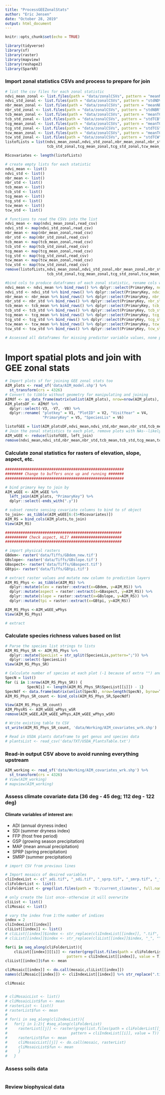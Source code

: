 ```yaml
---
title: "ProcessGEEZonalStats"
author: "Eric Jensen"
date: "October 28, 2019"
output: html_document
---
```


```r
knitr::opts_chunk$set(echo = TRUE)

library(tidyverse)
library(sf)
library(raster)
library(mapview)
library(reshape2)
library(SparkR)
```

### Import zonal statistics CSVs and process to prepare for join
```r
# list the csv files for each zonal statistic
ndvi_mean_zonal <- list.files(path = "data/zonalCSVs", pattern = "meanNDVI", full.names = T)
ndvi_std_zonal <- list.files(path = "data/zonalCSVs", pattern = "stdNDVI", full.names = T)
nbr_mean_zonal <- list.files(path = "data/zonalCSVs", pattern = "meanNBR", full.names = T)
nbr_std_zonal <- list.files(path = "data/zonalCSVs", pattern = "stdNBR", full.names = T)
tcb_mean_zonal <- list.files(path = "data/zonalCSVs", pattern = "meanTCB", full.names = T)
tcb_std_zonal <- list.files(path = "data/zonalCSVs", pattern = "stdTCB", full.names = T)
tcg_mean_zonal <- list.files(path = "data/zonalCSVs", pattern = "meanTCG", full.names = T)
tcg_std_zonal <- list.files(path = "data/zonalCSVs", pattern = "stdTCG", full.names = T)
tcw_mean_zonal <- list.files(path = "data/zonalCSVs", pattern = "meanTCW", full.names = T)
tcw_std_zonal <- list.files(path = "data/zonalCSVs", pattern = "stdTCW", full.names = T)
listofLists = list(ndvi_mean_zonal,ndvi_std_zonal,nbr_mean_zonal,nbr_std_zonal,tcb_mean_zonal,
                   tcb_std_zonal,tcg_mean_zonal,tcg_std_zonal,tcw_mean_zonal,tcw_std_zonal)

RScovariates <- length(listofLists)

# create empty lists for each statistic
ndvi_mean <- list()
ndvi_std <- list()
nbr_mean <- list()
nbr_std <- list()
tcb_mean <- list()
tcb_std <- list()
tcg_mean <- list()
tcg_std <- list()
tcw_mean <- list()
tcw_std <- list()

# functions to read the CSVs into the list
ndvi_mean <- map(ndvi_mean_zonal,read_csv)
ndvi_std <- map(ndvi_std_zonal,read_csv)
nbr_mean <- map(nbr_mean_zonal,read_csv)
nbr_std <- map(nbr_std_zonal,read_csv)
tcb_mean <- map(tcb_mean_zonal,read_csv)
tcb_std <- map(tcb_std_zonal,read_csv)
tcg_mean <- map(tcg_mean_zonal,read_csv)
tcg_std <- map(tcg_std_zonal,read_csv)
tcw_mean <- map(tcw_mean_zonal,read_csv)
tcw_std <- map(tcw_std_zonal,read_csv)
remove(listofLists,ndvi_mean_zonal,ndvi_std_zonal,nbr_mean_zonal,nbr_std_zonal,tcb_mean_zonal,
                   tcb_std_zonal,tcg_mean_zonal,tcg_std_zonal,tcw_mean_zonal,tcw_std_zonal)

#bind cols to produce dataframes of each zonal statistic, rename cols with unique name
ndvi_mean <- ndvi_mean %>% bind_rows() %>% dplyr::select(PrimaryKey, ndvi_mean = mean)
ndvi_std <- ndvi_std %>% bind_rows() %>% dplyr::select(PrimaryKey, ndvi_stdDev = stdDev)
nbr_mean <- nbr_mean %>% bind_rows() %>% dplyr::select(PrimaryKey, nbr_mean = mean)
nbr_std <- nbr_std %>% bind_rows() %>% dplyr::select(PrimaryKey, nbr_stdDev = stdDev)
tcb_mean <- tcb_mean %>% bind_rows() %>% dplyr::select(PrimaryKey, tcb_mean = mean)
tcb_std <- tcb_std %>% bind_rows() %>% dplyr::select(PrimaryKey, tcb_stdDev = stdDev)
tcg_mean <- tcg_mean %>% bind_rows() %>% dplyr::select(PrimaryKey, tcg_mean = mean)
tcg_std <- tcg_std %>% bind_rows() %>% dplyr::select(PrimaryKey, tcg_stdDev = stdDev)
tcw_mean <- tcw_mean %>% bind_rows() %>% dplyr::select(PrimaryKey, tcw_mean = mean)
tcw_std <- tcw_std %>% bind_rows() %>% dplyr::select(PrimaryKey, tcw_stdDev = stdDev)

# Assessed all dataframes for missing predictor variable values, none present
```

# Import spatial plots and join with GEE zonal stats
```r
# Import plots sf for joining GEE zonal stats too
AIM_plots <- read_sf('data/AIM_model.shp') %>%
  st_transform(crs = 4326)
# Convert to tibble without geometry for manipulating and joining
AIMdf <- as_data_frame(matrix(unlist(AIM_plots), nrow=nrow(AIM_plots), byrow=F))
AIM_plotsDF <- AIMdf %>%
  dplyr::select(-V3, -V7, -V8) %>%
  dplyr::rename( "plotkey" = V1, "PlotID" = V2, "VisitYear" = V4, 
                 "PrimaryKey" = V5, "SpeciesLis" = V6)

listofGEE = list(AIM_plotsDF,ndvi_mean,ndvi_std,nbr_mean,nbr_std,tcb_mean,tcb_std,tcg_mean,tcg_std,tcw_mean,tcw_std)
# Join the zonal statistics to each plot, remove plots with NAs--likely only the dateless plot
AIM_wGEE <- reduce(listofGEE, left_join)
remove(ndvi_mean,ndvi_std,nbr_mean,nbr_std,tcb_mean,tcb_std,tcg_mean,tcg_std,tcw_mean,tcw_std, listofGEE, AIMdf)
```

### Calculate zonal statistics for rasters of elevation, slope, aspect, etc.
```r
######################################################
######## Change to buffers once up and running #######
######################################################

# bind primary key to join by
AIM_wGEE <- AIM_wGEE %>%
  left_join(AIM_plots, "PrimaryKey") %>%
  dplyr::select(-ends_with(".y"))

# subset remote sensing covariate columns to bind to sf object
to_join<- as_tibble(AIM_wGEE[6:(5+RScovariates)])
AIM_RS = bind_cols(AIM_plots,to_join)
View(AIM_RS)

#####################################################
########## Check aspect, HLI? #######################
#####################################################

# import physical rasters
GBdem<- raster('data/Tiffs/GBdem_new.tif')
GBslope<- raster('data/Tiffs/GBslope.tif')
GBaspect<- raster('data/Tiffs/GBaspect.tif')
GBtpi<- raster('data/Tiffs/GBtpi.tif')

# extract raster values and mutate new column to prediction layers
AIM_RS_Phys <- as_tibble(AIM_RS) %>%
  dplyr::mutate(elev = raster::extract(x=GBdem, y=AIM_RS)) %>%
  dplyr::mutate(aspect = raster::extract(x=GBaspect, y=AIM_RS)) %>%
  dplyr::mutate(slope = raster::extract(x=GBslope, y=AIM_RS)) %>%
  dplyr::mutate(tpi = raster::extract(x=GBtpi, y=AIM_RS))

AIM_RS_Phys <-AIM_wGEE_wPhys
View(AIM_RS_Phys)

# extract
```

### Calculate species richness values based on list
```r
# Parse the species list strings to lists
AIM_RS_Phys_SR <- AIM_RS_Phys %>%
  dplyr::mutate(SpecList = str_split(SpeciesLis,pattern=";")) %>%
  dplyr::select(-SpeciesLis)
View(AIM_RS_Phys_SR)

# Calculate number of species at each plot (-1 because of extra "") and bind the dataframe to predictive dataframe
SpecN = list()
for (i in 1:nrow(AIM_RS_Phys_SR)) {
          SpecN[i] <- length(AIM_RS_Phys_SR$SpecList[[i]]) - 1}
SpecNdf <- data.frame(matrix(unlist(SpecN), nrow=length(SpecN), byrow=T))
AIM_RS_Phys_SR_count <- bind_cols(AIM_RS_Phys_SR,SpecNdf)

View(AIM_RS_Phys_SR_count)
AIM_PhysRS <- AIM_wGEE_wPhys_wSR
remove(AIM_wGEE,AIM_wGEE_wPhys,AIM_wGEE_wPhys_wSR)

# Write existing table to CSV
st_write(AIM_RS_Phys_SR_count, 'data/Working/AIM_covariates_wrk.shp')

# Read in USDA plants dataframe to get genus and species data
# plantsList <- read_csv('data/TXT/USDA_PlantsTable.txt')
```


### Read-in output CSV above to avoid running everything upstream
```r
AIM_working <- read_sf('data/Working/AIM_covariates_wrk.shp') %>%
  st_transform(crs = 4326)
# View(AIM_working)
# mapview(AIM_working)
```


### Assess climate covariate data (36 deg - 45 deg; 112 deg - 122 deg)
#### Climate variables of interest are:
- ADI (annual dryness index)
- SDI (summer dryness index)
- FFP (frost free period)
- GSP (growing season precipitation)
- MAP (mean annual precipitation)
- SPRP (spring precipitation)
- SMRP (summer precipitation)
```r
# import CSV from previous lines

# Import mosaics of desired variables
cliIndexList <- c("_adi.tif", "_sdi.tif", "_sprp.tif", "_smrp.tif", "_ffp.tif", "_gsp.tif", "_map.tif")
cliFolderList <- list()
cliFolderList <- grep(list.files(path = 'D:/current_climates', full.names = T), pattern = "33|34|35|111|123|124", invert = T, value = T)

# only create the list once--otherwise it will overwrite
cliList <- list() 
cliMosaic <- list()

# vary the index from 1:the number of indices
index = 2
cliIndexList[[index]]
cliList[[index]] <- list()
# cliList[[index]]$index <- str_replace(cliIndexList[[index]], ".tif", "")
# cliList[[index]]$index <- str_replace(cliList[[index]]$index, "_", "")

for(i in seq_along(cliFolderList)){ 
    cliList[[index]][[i]] <- raster(grep(list.files(path = cliFolderList[[i]], full.names = T), 
                            pattern = cliIndexList[[index]], value = T))}
cliList[[index]]$fun <- mean

cliMosaic[[index]] <- do.call(mosaic,cliList[[index]])
names(cliMosaic[[index]]) <- cliIndexList[[index]] %>% str_replace(".tif", "") %>% str_replace("_", "")

cliMosaic


# cliMosaicList <- list()
# cliMosaicList$fun <- mean
# rasterList <- list()
# rasterList$fun <- mean
# 
# for(i in seq_along(cliIndexList)){
#   for(j in 1:2){ #seq_along(cliFolderList)
#     rasterList[[j]] <- raster(grep(list.files(path = cliFolderList[[j]],full.names = T), 
#                             pattern = cliIndexList[[i]], value = T))
#     rasterList$fun <- mean
#     cliMosaicList[[j]] <- do.call(mosaic, rasterList)
#     cliMosaicList$fun <- mean
#     }
#   }
```

### Assess soils data
```r

```

### Review biophysical data
```r

```







